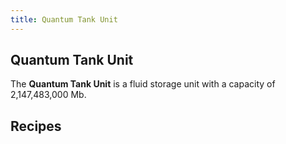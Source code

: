 ```yaml
---
title: Quantum Tank Unit
---
```


<ItemImage file="quantum_tank_unit" alt="Quantum Tank Unit" size="200" />

## Quantum Tank Unit

The **Quantum Tank Unit** is a fluid storage unit with a capacity of 2,147,483,000 Mb.

## Recipes

<CraftingTable recipe="input air techreborn:cell air input techreborn:rubber techreborn:quantum_storage_unit techreborn:rubber input air techreborn:cell air output techreborn:quantum_tank_unit"/>

<CraftingTable recipe="input techreborn:tungsten_plate techreborn:tungsten_plate techreborn:tungsten_plate input techreborn:industrial_tank_unit techreborn:industrial_machine_frame techreborn:industrial_tank_unit input techreborn:data_storage_chip techreborn:digital_display techreborn:data_storage_chip output techreborn:quantum_tank_unit"/>

